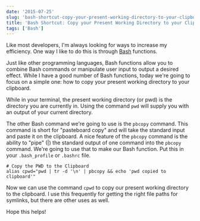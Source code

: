 ```yaml
---
date: '2015-07-25'
slug: 'bash-shortcut-copy-your-present-working-directory-to-your-clipboard'
title: 'Bash Shortcut: Copy your Present Working Directory to your Clipboard'
tags: ['Bash']
---
```


Like most developers, I'm always looking for ways to increase my efficiency. One way I like to do this is through [Bash](<https://en.wikipedia.org/wiki/Bash_(Unix_shell)>) functions.

Just like other programming languages, Bash functions allow you to combine Bash commands or manipulate user input to output a desired effect. While I have a good number of Bash functions, today we're going to focus on a simple one: how to copy your present working directory to your clipboard.

While in your terminal, the present working directory (or pwd) is the directory you are currently in. Using the command `pwd` will supply you with an output of your current directory.

The other Bash command we're going to use is the `pbcopy` command. This command is short for "pasteboard copy" and will take the standard input and paste it on the clipboard. A nice feature of the `pbcopy` command is the ability to "pipe" (|) the standard output of one command into the `pbcopy` command. We're going to use that to make our Bash function. Put this in your `.bash_profile` or `.bashrc` file.

```
# Copy the PWD to the Clipboard
alias cpwd="pwd | tr -d '\n' | pbcopy && echo 'pwd copied to clipboard'"

```

Now we can use the command `cpwd` to copy our present working directory to the clipboard. I use this frequently for getting the right file paths for symlinks, but there are other uses as well.

Hope this helps!
